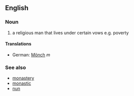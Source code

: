 ==English==

===Noun===
#a religious man that lives under certain vows e.g. poverty

====Translations====
*German: [[Mönch]] ''m''

===See also===
*[[monastery]]
*[[monastic]]
*[[nun]]